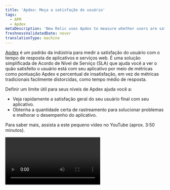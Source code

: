 ```yaml
---
title: 'Apdex: Meça a satisfação do usuário'
tags:
  - APM
  - Apdex
metaDescription: 'New Relic uses Apdex to measure whether users are satisfied, tolerating, or dissatisfied with your app''s response time.'
freshnessValidatedDate: never
translationType: machine
---
```


[Apdex](https://www.apdex.org/) é um padrão da indústria para medir a satisfação do usuário com o tempo de resposta de aplicativos e serviços web. É uma solução simplificada de Acordo de Nível de Serviço (SLA) que ajuda você a ver o quão satisfeito o usuário está com seu aplicativo por meio de métricas como pontuação Apdex e percentual de insatisfação, em vez de métricas tradicionais facilmente distorcidas, como tempo médio de resposta.

Definir um limite útil para seus níveis de Apdex ajuda você a:

* Veja rapidamente a satisfação geral do seu usuário final com seu aplicativo.
* Obtenha a quantidade certa de rastreamento para solucionar problemas e melhorar o desempenho do aplicativo.

<TechTileGrid>
  <TechTile name="Go agent" icon="logo-go" to="https://one.newrelic.com/nr1-core?state=985d4005-ba90-a8c7-1da1-2af34539b03b" />

  <TechTile name="Java agent" icon="logo-java" to="https://one.newrelic.com/nr1-core?state=80d18bcb-4919-1fcb-2b77-9406838eb916" />

  <TechTile name=".NET agent" icon="logo-dotnet" to="https://one.newrelic.com/nr1-core?state=30e93090-6dfa-6b70-8e75-472f54414355" />

  <TechTile name="Node.js agent" icon="logo-nodejs" to="https://one.newrelic.com/marketplace/install-data-source?state=be2e62fa-cc3b-c428-27c4-8d662c9e80a1" />

  <TechTile name="PHP agent" icon="logo-php" to="https://one.newrelic.com/nr1-core?state=aa633b41-72d4-009c-3abf-55dcf64894fe" />

  <TechTile name="Python agent" icon="logo-python" to="https://one.newrelic.com/nr1-core?state=20fda75b-58fb-a92a-f9e1-7b052035c6e8" />

  <TechTile name="Ruby agent" icon="logo-ruby" to="https://one.newrelic.com/nr1-core?state=d69143ab-605c-579b-25bf-cc6e5fee5b80" />
</TechTileGrid>

Para saber mais, assista a este pequeno vídeo no YouTube (aprox. 3:50 minutos).

<Video id="VqOLmXxpkTw" type="youtube" />

##

## Como usar Apdex [#what-is]

A pontuação Apdex é um valor da proporção entre o número de solicitações satisfeitas e tolerantes e o total de solicitações feitas. Cada solicitação satisfeita conta como uma solicitação, enquanto cada solicitação tolerante conta como metade de uma solicitação satisfeita.

A pontuação do Apdex varia de 0 a 1, sendo 0 a pior pontuação possível (100% do tempo de resposta foram Frustrados) e 1 a melhor pontuação possível (100% dos tempos de resposta foram Satisfeitos).

<DNT>
  **Example Apdex score:**
</DNT>

Durante um período de 2 minutos, um host atende 200 solicitações. O limite Apdex T = 0,5 segundos (500ms). Este valor é arbitrário e selecionado pelo usuário.

* 170 das solicitações foram atendidas em 500 ms, portanto são classificadas como Satisfeitas.
* 20 das solicitações foram tratadas entre 500ms e 2 segundos (2.000 ms), portanto são classificadas como Tolerantes.
* Os 10 restantes não foram tratados adequadamente ou demoraram mais de 2 segundos, por isso são classificados como Frustrados.

A pontuação Apdex resultante é 0,9: `(170 + (20/2))/200 = 0.9`.

<Callout variant="important">
  A fórmula usada para calcular a pontuação Apdex foi projetada para aplicativos com altas taxas de transferência. Se as taxas de transferência do seu aplicativo forem inferiores a 100 RPM, não serão coletados dados suficientes para determinar uma pontuação estável. A instabilidade pode fazer com que o Apdex condição do alerta se comporte de forma inesperada.
</Callout>

## Contagens de Apdex

Apdex rastreia três contagens de respostas:

* <DNT>**Satisfied:**</DNT> O tempo de resposta é menor ou igual a T.
* <DNT>**Tolerating:**</DNT> O tempo de resposta é maior que T e menor ou igual a 4T. Neste exemplo, 4 x 1,2 = 4,8 segundos é o tempo de resposta máximo tolerável.
* <DNT>**Frustrated:**</DNT> O tempo de resposta é maior que 4T ou a solicitação retorna um erro no servidor. Uma [alta taxa de erros](/docs/apm/applications-menu/error-analytics/introduction-error-analytics) pode fazer com que você tenha um tempo médio de resposta satisfatório, mas uma pontuação Apdex baixa.

O valor `apdex_f` do seu arquivo de configuração é quatro vezes o valor Apdex T do seu servidor de aplicativos. Este limite é útil, por exemplo, com [rastreamento da transação](/docs/traces/configuring-transaction-traces). Para obter mais informações, consulte a [documentação do arquivo de configuração](/docs/agents/manage-apm-agents/configuration/configure-agent) do agente New Relic.

O cálculo do tempo mudará com base na configuração T do seu próprio aplicativo. No exemplo a seguir, T = 1,2 segundos.

<table>
  <thead>
    <tr>
      <th>
        <DNT>
          **Level**
        </DNT>
      </th>

      <th>
        <DNT>
          **Multiplier**
        </DNT>
      </th>

      <th>
        <DNT>
          **Time (T Example = 1.2)**
        </DNT>
      </th>
    </tr>
  </thead>

  <tbody>
    <tr>
      <td>
        Satisfeito
      </td>

      <td>
        T ou menos
      </td>

      <td>
        &lt;= 1,2 segundos
      </td>
    </tr>

    <tr>
      <td>
        Tolerado
      </td>

      <td>
        &gt;T, &lt;= 4T
      </td>

      <td>
        Entre 1,2 e 4,8 segundos
      </td>
    </tr>

    <tr>
      <td>
        Frustrado
      </td>

      <td>
        &gt; 4T
      </td>

      <td>
        Maior que 4,8 segundos
      </td>
    </tr>
  </tbody>
</table>

Depois de definir seus níveis de Apdex, use qualquer um dos [recursos da New Relic para ajudar a identificar e solucionar problemas de alterações](/docs/apm/new-relic-apm/apdex/view-your-apdex-score) que indicam experiências ruins dos clientes com seu aplicativo.

Você pode definir vários valores Apdex T para cada um destes:

<table>
  <thead>
    <tr>
      <th style={{ width: "200px" }}>
        Medições de apêndice
      </th>

      <th>
        Comentários
      </th>
    </tr>
  </thead>

  <tbody>
    <tr>
      <td>
        Aplicativos APM
      </td>

      <td>
        APM monitora o desempenho desses aplicativos. Para [definir suas configurações de Apdex](/docs/apm/new-relic-apm/apdex/change-your-apdex-settings), use a interface APM. Você pode encontrar <DNT>**Apdex**</DNT> na página [Resumo do APM](/docs/apm/applications-menu/monitoring/apm-overview-page) .
      </td>
    </tr>

    <tr>
      <td>
        Aplicativos de browser
      </td>

      <td>
        O browser monitora a experiência do usuário final para esses aplicativos. Em vez de usar Apdex para monitor seu usuário, recomendamos [core web vitals](/docs/journey-performance/guide-to-monitoring-core-web-vitals).
      </td>
    </tr>

    <tr>
      <td>
        Transação principal
      </td>

      <td>
        São [transações importantes para o seu negócio](/docs/apm/transactions/key-transactions/introduction-key-transactions) que você escolhe monitor. Você pode [definir configurações de Apdex para transação principal](/docs/apm/transactions/key-transactions/create-update-key-transactions) na página <DNT>**Key transactions**</DNT> .

        <Callout variant="important">
          A configuração Apdex da transação principal substitui o valor T desse aplicativo. Para detalhes, consulte [transação principal Apdex](/docs/apm/transactions/key-transactions/create-update-key-transactions#apdex).
        </Callout>
      </td>
    </tr>
  </tbody>
</table>

## Alerta Apdex [#apdex-alerts]

Você também pode [configurar condição do alerta](/docs/alerts/create-alert/create-alert-condition/alert-conditions) para Apdex. Quando a pontuação Apdex ultrapassa o [limite](/docs/alerts/new-relic-alerts/configuring-alert-policies/define-thresholds-trigger-alert) definido, o New Relic envia um alerta ao mecanismo de notificação (canal).

## Páginas de erros [#error]

Qualquer solicitação que retorne um erro do lado do servidor, como `500: Application Error` , é uma resposta frustrante, independentemente da velocidade de retorno. Você pode usar o Apdex para visualizar o impacto desses erros e, em seguida, identificar e resolver esses erros com as ferramentas integradas [de análise de erros](/docs/apm/applications-menu/error-analytics/introduction-error-analytics) e [perfil de erros](/docs/apm/applications-menu/error-analytics/apm-error-profiles-troubleshoot-trends) da New Relic.

## Porcentagem de insatisfação [#dissatisfaction]

O <DNT>**dissatisfaction percentage**</DNT> é a porcentagem da insatisfação total experimentada pelo usuário do aplicativo resultante de uma transação.

<DNT>
  **Example Apdex dissatisfaction calculation:**
</DNT>

Frustrações(transação) + Tolerações(transação)/2

Frustrações(App) + Tolerâncias(App)/2

Para [visualizar o percentual de insatisfação](/docs/apm/new-relic-apm/apdex/view-your-apdex-score#apdex-dissat), você pode classificar sua transação pela mais insatisfatória.

Se uma transação for sempre frustrantemente lenta, mas raramente visitada, isso não contribuirá muito para a insatisfação total do aplicativo. Por outro lado, se uma transação normalmente é rápida, mas tem altas taxas de transferência, isso pode contribuir com uma grande proporção para a insatisfação do aplicativo simplesmente porque contribui com uma grande proporção do tráfego do seu aplicativo.

## Personalize visualizações do Apdex [#insights]

Utilize o criador de consulta para personalizar a forma como você visualiza o Apdex:

* [Crie um painel](/docs/query-your-data/explore-query-data/query-builder/introduction-query-builder) para analisar e compartilhar seus dados Apdex.
* [Analise seus dados Apdex](/docs/insights/new-relic-insights/using-new-relic-query-language/nrql-reference#func-apdex) com consulta NRQL.

## Alterar configurações do Apdex

Você pode definir valores de Apdex T para cada aplicativo. Também é possível definir limite Apdex T individual para [transação principal](/docs/apm/transactions/key-transactions/introduction-key-transactions).

Para uma rápida visão geral de por que as medições Apdex são importantes e como saber qual limite é adequado para o seu aplicativo, assista a este pequeno vídeo do YouTube (aprox. 3:40 minutos).

<Video id="RoLIBfEpYZg" type="youtube" />

<CollapserGroup>
  <Collapser className="freq-link" id="apm-apdex" title="Alterar configurações do Apdex do APM">
    Você só pode alterar o limite do Apdex para aplicativos que relatam dados ativamente. Por exemplo, se um dos seus aplicativos não estiver reportando, você não verá as opções de configuração do Apdex.

    O limite Apdex T padrão para um servidor de aplicativo é 0,5 segundos. Para alterar o limite padrão do servidor do aplicativo para transação da web:

    1. Vá para <DNT>**[one.newrelic.com &gt; All capabilities](https://one.newrelic.com/all-capabilities) &gt; (select an app) &gt; Settings &gt; Application &gt; Application settings**</DNT>.
    2. Na seção <DNT>**Application server**</DNT> , defina o valor <DNT>**Apdex T**</DNT> (em segundos) para este aplicativo.
    3. Selecione <DNT>**Save application settings**</DNT>.

    Após alterar as configurações do Apdex, uma barra vertical preta aparece no gráfico principal da [página APM <DNT>**Summary**</DNT> ](/docs/apm/applications-menu/monitoring/apm-overview-page).
  </Collapser>
</CollapserGroup>